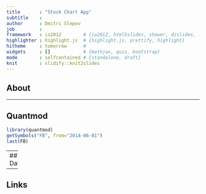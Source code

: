```yaml
---
title       : "Stock Chart App"
subtitle    : 
author      : Dmitri Slepov
job         : 
framework   : io2012        # {io2012, html5slides, shower, dzslides, ...}
highlighter : highlight.js  # {highlight.js, prettify, highlight}
hitheme     : tomorrow      # 
widgets     : []            # {mathjax, quiz, bootstrap}
mode        : selfcontained # {standalone, draft}
knit        : slidify::knit2slides
---
```


## About



--- 

## Quantmod

```r
library(quantmod)
getSymbols("FB", from="2014-06-01")
last(FB)
```

---
## Data

---
## Links


